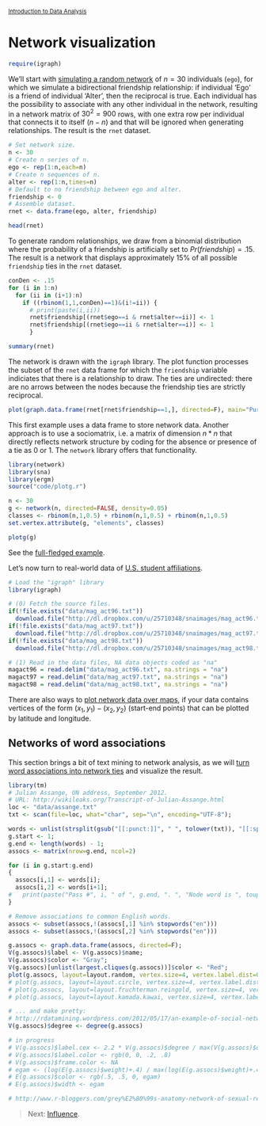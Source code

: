 <style>@import url(style.css);</style>
<small>[Introduction to Data Analysis](index.html)</small>

# Network visualization

```r
require(igraph)
```

We'll start with [simulating a random network](http://www.econometricsbysimulation.com/2012/10/simulating-social-network-data.html) of $n = 30$ individuals (`ego`), for which we simulate a bidirectional friendship relationship: if individual 'Ego' is a friend of individual 'Alter', then the reciprocal is true. Each individual has the possibility to associate with any other individual in the network, resulting in a network matrix of $30^2 = 900$ rows, with one extra row per individual that connects it to itself ($n-n$) and that will be ignored when generating relationships. The result is the `rnet` dataset.

```r
# Set network size.
n <- 30
# Create n series of n.
ego <- rep(1:n,each=n)
# Create n sequences of n.
alter <- rep(1:n,times=n)
# Default to no friendship between ego and alter.
friendship <- 0
# Assemble dataset.
rnet <- data.frame(ego, alter, friendship)
```

```r
head(rnet)
```

To generate random relationships, we draw from a binomial distribution where the probability of a friendship is artificially set to $Pr(friendship) = .15$. The result is a network that displays approximately 15% of all possible `friendship` ties in the `rnet` dataset.

```r
conDen <- .15
for (i in 1:n)
  for (ii in (i+1):n)
    if ((rbinom(1,1,conDen)==1)&(i!=ii)) {
      # print(paste(i,ii))
      rnet$friendship[(rnet$ego==i & rnet$alter==ii)] <- 1
      rnet$friendship[(rnet$ego==ii & rnet$alter==i)] <- 1
      }
```

```r
summary(rnet)
```

The network is drawn with the `igraph` library. The plot function processes the subset of the `rnet` data frame for which the `friendship` variable indiciates that there is a relationship to draw. The ties are undirected: there are no arrows between the nodes because the friendship ties are strictly reciprocal.

```r
plot(graph.data.frame(rnet[rnet$friendship==1,], directed=F), main="Purely Random Connections")
```

This first example uses a data frame to store network data. Another approach is to use a sociomatrix, i.e. a matrix of dimension $n * n$ that directly reflects network structure by coding for the absence or presence of a tie as 0 or 1. The `network` library offers that functionality.

```r
library(network)
library(sna)
library(ergm)
source("code/plotg.r")

n <- 30
g <- network(n, directed=FALSE, density=0.05)
classes <- rbinom(n,1,0.5) + rbinom(n,1,0.5) + rbinom(n,1,0.5)
set.vertex.attribute(g, "elements", classes)

plotg(g)
```

See the [full-fledged example](https://rulesofreason.wordpress.com/2012/11/05/network-visualization-in-r-with-the-igraph-package/).

Let's now turn to real-world data of [U.S. student affiliations](https://solomonmessing.wordpress.com/2012/09/30/working-with-bipartiteaffiliation-network-data-in-r/).

```r
# Load the "igraph" library
library(igraph)

# (0) Fetch the source files.
if(!file.exists("data/mag_act96.txt"))
  download.file("http://dl.dropbox.com/u/25710348/snaimages/mag_act96.txt","data/mag_act96.txt")
if(!file.exists("data/mag_act97.txt"))
  download.file("http://dl.dropbox.com/u/25710348/snaimages/mag_act97.txt","data/mag_act97.txt")
if(!file.exists("data/mag_act98.txt"))
  download.file("http://dl.dropbox.com/u/25710348/snaimages/mag_act98.txt","data/mag_act98.txt")

# (1) Read in the data files, NA data objects coded as "na" 
magact96 = read.delim("data/mag_act96.txt", na.strings = "na")
magact97 = read.delim("data/mag_act97.txt", na.strings = "na")
magact98 = read.delim("data/mag_act98.txt", na.strings = "na")
```

There are also ways to [plot network data over maps](http://flowingdata.com/2011/05/11/how-to-map-connections-with-great-circles/), if your data contains vertices of the form $(x_1, y_1) - (x_2,y_2)$ (start-end points) that can be plotted by latitude and longitude.

## Networks of word associations

This section brings a bit of text mining to network analysis, as we will [turn word associations into network ties](http://blog.ynada.com/303) and visualize the result.

```r
library(tm)
# Julian Assange, UN address, September 2012.
# URL: http://wikileaks.org/Transcript-of-Julian-Assange.html
loc <- "data/assange.txt"
txt <- scan(file=loc, what="char", sep="\n", encoding="UTF-8");

words <- unlist(strsplit(gsub("[[:punct:]]", " ", tolower(txt)), "[[:space:]]+"));
g.start <- 1;
g.end <- length(words) - 1;
assocs <- matrix(nrow=g.end, ncol=2)

for (i in g.start:g.end)
{
  assocs[i,1] <- words[i];
  assocs[i,2] <- words[i+1];
#   print(paste("Pass #", i, " of ", g.end, ". ", "Node word is ", toupper(words[i]), ".", sep=""));
}

# Remove associations to common English words.
assocs <- subset(assocs,!(assocs[,1] %in% stopwords("en")))
assocs <- subset(assocs,!(assocs[,2] %in% stopwords("en")))

g.assocs <- graph.data.frame(assocs, directed=F);
V(g.assocs)$label <- V(g.assocs)$name;
V(g.assocs)$color <- "Gray";
V(g.assocs)[unlist(largest.cliques(g.assocs))]$color <- "Red";
plot(g.assocs, layout=layout.random, vertex.size=4, vertex.label.dist=0);
# plot(g.assocs, layout=layout.circle, vertex.size=4, vertex.label.dist=0);
# plot(g.assocs, layout=layout.fruchterman.reingold, vertex.size=4, vertex.label.dist=0);
# plot(g.assocs, layout=layout.kamada.kawai, vertex.size=4, vertex.label.dist=0);

# ... and make pretty: 
# http://rdatamining.wordpress.com/2012/05/17/an-example-of-social-network-analysis-with-r-using-package-igraph/
V(g.assocs)$degree <- degree(g.assocs)
```

```r
# in progress
# V(g.assocs)$label.cex <- 2.2 * V(g.assocs)$degree / max(V(g.assocs)$degree)+ .2
# V(g.assocs)$label.color <- rgb(0, 0, .2, .8)
# V(g.assocs)$frame.color <- NA
# egam <- (log(E(g.assocs)$weight)+.4) / max(log(E(g.assocs)$weight)+.4)
# E(g.assocs)$color <- rgb(.5, .5, 0, egam)
# E(g.assocs)$width <- egam

# http://www.r-bloggers.com/grey%E2%80%99s-anatomy-network-of-sexual-relations/
```

> Next: [Influence](112_influence.html).
